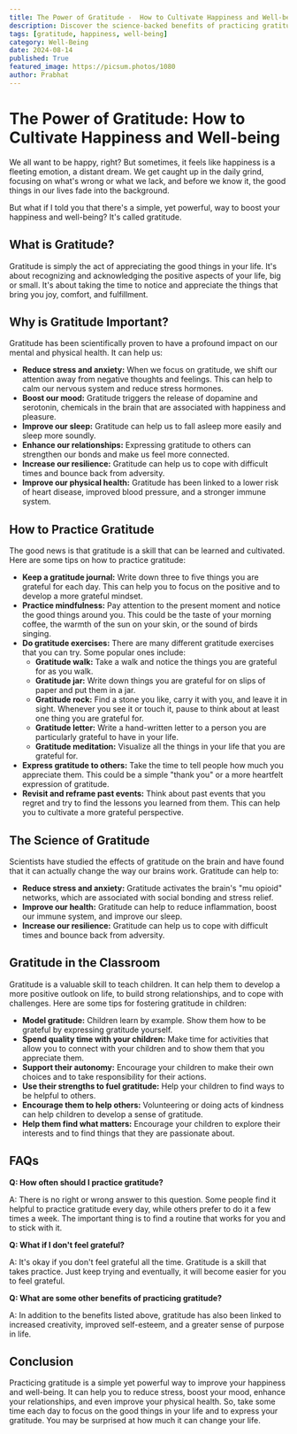 ```yaml
---
title: The Power of Gratitude -  How to Cultivate Happiness and Well-being
description: Discover the science-backed benefits of practicing gratitude and learn practical tips to cultivate a more grateful mindset. Explore how gratitude can reduce stress, boost your mood, enhance your relationships, and even improve your physical health.
tags: [gratitude, happiness, well-being]
category: Well-Being
date: 2024-08-14
published: True
featured_image: https://picsum.photos/1080
author: Prabhat
---
```


# The Power of Gratitude: How to Cultivate Happiness and Well-being

We all want to be happy, right? But sometimes, it feels like happiness is a fleeting emotion, a distant dream. We get caught up in the daily grind, focusing on what's wrong or what we lack, and before we know it, the good things in our lives fade into the background.

But what if I told you that there's a simple, yet powerful, way to boost your happiness and well-being? It's called gratitude.

## What is Gratitude?

Gratitude is simply the act of appreciating the good things in your life. It's about recognizing and acknowledging the positive aspects of your life, big or small. It's about taking the time to notice and appreciate the things that bring you joy, comfort, and fulfillment.

## Why is Gratitude Important?

Gratitude has been scientifically proven to have a profound impact on our mental and physical health. It can help us:

* **Reduce stress and anxiety:** When we focus on gratitude, we shift our attention away from negative thoughts and feelings. This can help to calm our nervous system and reduce stress hormones.
* **Boost our mood:** Gratitude triggers the release of dopamine and serotonin, chemicals in the brain that are associated with happiness and pleasure.
* **Improve our sleep:** Gratitude can help us to fall asleep more easily and sleep more soundly.
* **Enhance our relationships:** Expressing gratitude to others can strengthen our bonds and make us feel more connected.
* **Increase our resilience:** Gratitude can help us to cope with difficult times and bounce back from adversity.
* **Improve our physical health:** Gratitude has been linked to a lower risk of heart disease, improved blood pressure, and a stronger immune system.

## How to Practice Gratitude

The good news is that gratitude is a skill that can be learned and cultivated. Here are some tips on how to practice gratitude:

* **Keep a gratitude journal:** Write down three to five things you are grateful for each day. This can help you to focus on the positive and to develop a more grateful mindset.
* **Practice mindfulness:** Pay attention to the present moment and notice the good things around you. This could be the taste of your morning coffee, the warmth of the sun on your skin, or the sound of birds singing.
* **Do gratitude exercises:** There are many different gratitude exercises that you can try. Some popular ones include:
    * **Gratitude walk:** Take a walk and notice the things you are grateful for as you walk.
    * **Gratitude jar:** Write down things you are grateful for on slips of paper and put them in a jar.
    * **Gratitude rock:** Find a stone you like, carry it with you, and leave it in sight. Whenever you see it or touch it, pause to think about at least one thing you are grateful for.
    * **Gratitude letter:** Write a hand-written letter to a person you are particularly grateful to have in your life.
    * **Gratitude meditation:** Visualize all the things in your life that you are grateful for.
* **Express gratitude to others:** Take the time to tell people how much you appreciate them. This could be a simple "thank you" or a more heartfelt expression of gratitude.
* **Revisit and reframe past events:** Think about past events that you regret and try to find the lessons you learned from them. This can help you to cultivate a more grateful perspective.

## The Science of Gratitude

Scientists have studied the effects of gratitude on the brain and have found that it can actually change the way our brains work. Gratitude can help to:

* **Reduce stress and anxiety:** Gratitude activates the brain's "mu opioid" networks, which are associated with social bonding and stress relief.
* **Improve our health:** Gratitude can help to reduce inflammation, boost our immune system, and improve our sleep.
* **Increase our resilience:** Gratitude can help us to cope with difficult times and bounce back from adversity.

## Gratitude in the Classroom

Gratitude is a valuable skill to teach children. It can help them to develop a more positive outlook on life, to build strong relationships, and to cope with challenges. Here are some tips for fostering gratitude in children:

* **Model gratitude:** Children learn by example. Show them how to be grateful by expressing gratitude yourself.
* **Spend quality time with your children:** Make time for activities that allow you to connect with your children and to show them that you appreciate them.
* **Support their autonomy:** Encourage your children to make their own choices and to take responsibility for their actions.
* **Use their strengths to fuel gratitude:** Help your children to find ways to be helpful to others.
* **Encourage them to help others:** Volunteering or doing acts of kindness can help children to develop a sense of gratitude.
* **Help them find what matters:** Encourage your children to explore their interests and to find things that they are passionate about.

## FAQs

**Q: How often should I practice gratitude?**

A: There is no right or wrong answer to this question. Some people find it helpful to practice gratitude every day, while others prefer to do it a few times a week. The important thing is to find a routine that works for you and to stick with it.

**Q: What if I don't feel grateful?**

A: It's okay if you don't feel grateful all the time. Gratitude is a skill that takes practice. Just keep trying and eventually, it will become easier for you to feel grateful.

**Q: What are some other benefits of practicing gratitude?**

A: In addition to the benefits listed above, gratitude has also been linked to increased creativity, improved self-esteem, and a greater sense of purpose in life.

## Conclusion

Practicing gratitude is a simple yet powerful way to improve your happiness and well-being. It can help you to reduce stress, boost your mood, enhance your relationships, and even improve your physical health. So, take some time each day to focus on the good things in your life and to express your gratitude. You may be surprised at how much it can change your life.
